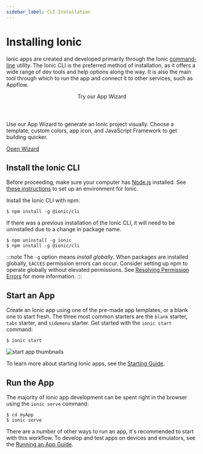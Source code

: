 ```yaml
---
sidebar_label: CLI Installation
---
```



# Installing Ionic

Ionic apps are created and developed primarily through the Ionic [command-line](../reference/glossary.md#cli) utility. The Ionic CLI is the preferred method of installation, as it offers a wide range of dev tools and help options along the way. It is also the main tool through which to run the app and connect it to other services, such as Appflow.


<AppWizard>
  <div class="heading-group">
    <header>Try our App Wizard</header>
    <p>Use our App Wizard to generate an Ionic project visually. Choose a template, custom colors, app icon, and JavaScript Framework to get building quicker.</p>
  </div>
  <div>
    <a href="https://ionicframework.com/start" class="wizard-button">Open Wizard <ion-icon name="arrow-forward-outline"/></a>
  </div>
</AppWizard>

## Install the Ionic CLI

Before proceeding, make sure your computer has [Node.js](../reference/glossary.md#node) installed. See [these instructions](environment.md) to set up an environment for Ionic.

Install the Ionic CLI with npm:

```shell
$ npm install -g @ionic/cli
```

If there was a previous installation of the Ionic CLI, it will need to be uninstalled due to a change in package name.

```shell
$ npm uninstall -g ionic
$ npm install -g @ionic/cli

```

:::note
The `-g` option means _install globally_. When packages are installed globally, `EACCES` permission errors can occur.
Consider setting up npm to operate globally without elevated permissions. See [Resolving Permission Errors](../developing/tips.md#resolving-permission-errors) for more information.
:::

## Start an App

Create an Ionic app using one of the pre-made app templates, or a blank one to start fresh. The three most common starters are the `blank` starter, `tabs` starter, and `sidemenu` starter. Get started with the `ionic start` command:

```shell
$ ionic start
```

![start app thumbnails](./_assets/img/start-app-thumbnails.png)

To learn more about starting Ionic apps, see the [Starting Guide](../developing/starting.md).

## Run the App

The majority of Ionic app development can be spent right in the browser using the `ionic serve` command:

```shell
$ cd myApp
$ ionic serve
```

There are a number of other ways to run an app, it's recommended to start with this workflow. To develop and test apps on devices and emulators, see the [Running an App Guide](../developing/previewing.md).
